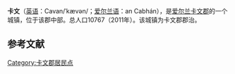 {{Infobox settlement
| name                    = 卡文
| native_name             = Cavan
| settlement_type         = 城镇
| image_skyline           = Cavan Cathedral.JPG
| imagesize               = 
| image_caption           = 卡文大教堂
| image_flag              = 
| flag_size               = 
| image_shield            = 
| shield_size             = 
| pushpin_map             = Ireland
| pushpin_label_position  = 
| pushpin_map_caption     = 在爱尔兰的位置
| latd  =53.9910 |latm  =  |lats  = |latNS  = N 
| longd =7.3601 |longm = |longs = |longEW = W 
| coordinates_type        = region:ES_type:city
| coordinates_display     = inline,title
| subdivision_type        = 国家
| subdivision_name        = 爱尔兰
| subdivision_type1       = [[爱尔兰行政区划|郡]]
| subdivision_name1       = [[卡文郡|卡文郡]]
| area_total_km2          =  
| elevation_m             = 113
| population_total        = 10767
| population_as_of        = 2011年
| population_density_km2  =  
| website                 = 
| footnotes               = 
}}
'''卡文'''（[[英语|英语]]：Cavan/ˈkævən/；[[爱尔兰语|爱尔兰语]]：an Cabhán），是[[爱尔兰|爱尔兰]][[卡文郡|卡文郡]]的一个城镇，位于该郡中部。总人口10767（2011年）。该城镇为卡文郡郡治。

==参考文献==
{{reflist}}

[[Category:卡文郡居民点|Category:卡文郡居民点]]